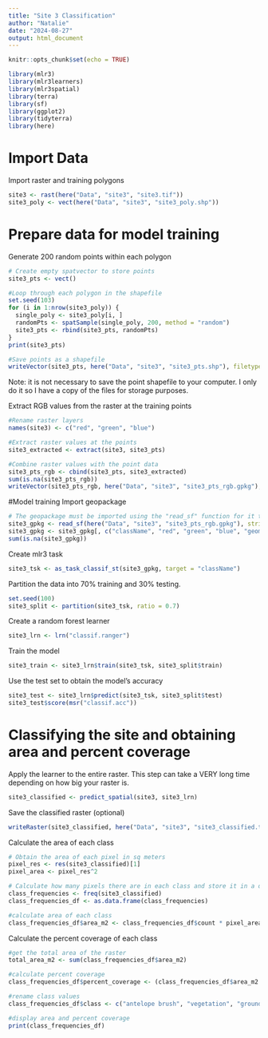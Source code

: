 ---
title: "Site 3 Classification"
author: "Natalie"
date: "2024-08-27"
output: html_document
---

```{r setup, include=FALSE}
knitr::opts_chunk$set(echo = TRUE)
```

```{r load packages, message=F}
library(mlr3)
library(mlr3learners)
library(mlr3spatial)
library(terra)
library(sf)
library(ggplot2)
library(tidyterra)
library(here)
```
# Import Data
Import raster and training polygons
```{r}
site3 <- rast(here("Data", "site3", "site3.tif"))
site3_poly <- vect(here("Data", "site3", "site3_poly.shp"))
```

# Prepare data for model training
Generate 200 random points within each polygon
```{r}
# Create empty spatvector to store points
site3_pts <- vect()
```

```{r}
#Loop through each polygon in the shapefile
set.seed(103)
for (i in 1:nrow(site3_poly)) {
  single_poly <- site3_poly[i, ]
  randomPts <- spatSample(single_poly, 200, method = "random")
  site3_pts <- rbind(site3_pts, randomPts)
}
print(site3_pts)
```
```{r}
#Save points as a shapefile
writeVector(site3_pts, here("Data", "site3", "site3_pts.shp"), filetype = "ESRI Shapefile", overwrite=T) #can omit
```
Note: it is not necessary to save the point shapefile to your computer. I only do it so I have a copy of the files for storage purposes. 

Extract RGB values from the raster at the training points
```{r}
#Rename raster layers
names(site3) <- c("red", "green", "blue")
```

```{r}
#Extract raster values at the points
site3_extracted <- extract(site3, site3_pts)
```

```{r}
#Combine raster values with the point data
site3_pts_rgb <- cbind(site3_pts, site3_extracted)
sum(is.na(site3_pts_rgb))
writeVector(site3_pts_rgb, here("Data", "site3", "site3_pts_rgb.gpkg"), filetype = "GPKG", overwrite = T) #can omit
```

#Model training
Import geopackage
```{r}
# The geopackage must be imported using the "read_sf" function for it to work with the classifier
site3_gpkg <- read_sf(here("Data", "site3", "site3_pts_rgb.gpkg"), stringsAsFactors = T)
site3_gpkg <- site3_gpkg[, c("className", "red", "green", "blue", "geom")]
sum(is.na(site3_gpkg))
```

Create mlr3 task
```{r}
site3_tsk <- as_task_classif_st(site3_gpkg, target = "className")
```

Partition the data into 70% training and 30% testing.
```{r}
set.seed(100)
site3_split <- partition(site3_tsk, ratio = 0.7)
```

Create a random forest learner 
```{r}
site3_lrn <- lrn("classif.ranger")
```

Train the model
```{r}
site3_train <- site3_lrn$train(site3_tsk, site3_split$train)
```

Use the test set to obtain the model's accuracy
```{r}
site3_test <- site3_lrn$predict(site3_tsk, site3_split$test)
site3_test$score(msr("classif.acc"))
```

# Classifying the site and obtaining area and percent coverage 

Apply the learner to the entire raster. This step can take a VERY long time depending on how big your raster is. 
```{r}
site3_classified <- predict_spatial(site3, site3_lrn)
```
Save the classified raster (optional)
```{r}
writeRaster(site3_classified, here("Data", "site3", "site3_classified.tif"))
```

Calculate the area of each class
```{r}
# Obtain the area of each pixel in sq meters
pixel_res <- res(site3_classified)[1]
pixel_area <- pixel_res^2
```

```{r}
# Calculate how many pixels there are in each class and store it in a dataframe
class_frequencies <- freq(site3_classified)
class_frequencies_df <- as.data.frame(class_frequencies)
```

```{r}
#calculate area of each class
class_frequencies_df$area_m2 <- class_frequencies_df$count * pixel_area
```

Calculate the percent coverage of each class
```{r}
#get the total area of the raster
total_area_m2 <- sum(class_frequencies_df$area_m2)
```

```{r}
#calculate percent coverage
class_frequencies_df$percent_coverage <- (class_frequencies_df$area_m2 / total_area_m2) * 100
```

```{r}
#rename class values
class_frequencies_df$class <- c("antelope brush", "vegetation", "ground")
```

```{r}
#display area and percent coverage
print(class_frequencies_df)
```

